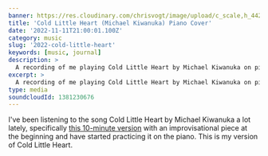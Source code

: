 ```yaml
---
banner: https://res.cloudinary.com/chrisvogt/image/upload/c_scale,h_442,w_1200/v1668273431/chrisvogt-me/thumbnails/piano-1800.jpg
title: 'Cold Little Heart (Michael Kiwanuka) Piano Cover'
date: '2022-11-11T21:00:01.100Z'
category: music
slug: '2022-cold-little-heart'
keywords: [music, journal]
description: >
  A recording of me playing Cold Little Heart by Michael Kiwanuka on piano.
excerpt: >
  A recording of me playing Cold Little Heart by Michael Kiwanuka on piano.
type: media
soundcloudId: 1381230676
---
```


I've been listening to the song Cold Little Heart by Michael Kiwanuka a lot lately, specifically [this 10-minute version](https://open.spotify.com/track/0qprlw0jfsW4H9cG0FFE0Z?si=3a81bd14efe74447) with an improvisational piece at the beginning and have started practicing it on the piano. This is my version of Cold Little Heart.

